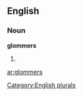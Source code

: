 ==English==

===Noun===
'''glommers'''

# {{plural of|[[glommer]]}}

[[Category:English plurals]]

[[ar:glommers]]